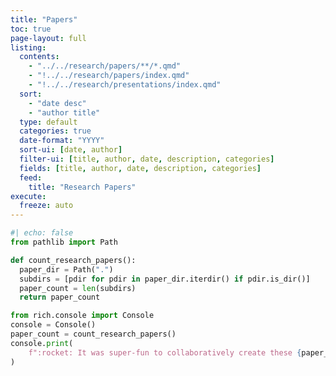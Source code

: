 ```yaml
---
title: "Papers"
toc: true
page-layout: full
listing:
  contents:
    - "../../research/papers/**/*.qmd"
    - "!../../research/papers/index.qmd"
    - "!../../research/presentations/index.qmd"
  sort:
    - "date desc"
    - "author title"
  type: default
  categories: true
  date-format: "YYYY"
  sort-ui: [date, author]
  filter-ui: [title, author, date, description, categories]
  fields: [title, author, date, description, categories]
  feed:
    title: "Research Papers"
execute:
  freeze: auto
---
```


```python
#| echo: false
from pathlib import Path

def count_research_papers():
  paper_dir = Path(".")
  subdirs = [pdir for pdir in paper_dir.iterdir() if pdir.is_dir()]
  paper_count = len(subdirs)
  return paper_count
```

```python
from rich.console import Console
console = Console()
paper_count = count_research_papers()
console.print(
    f":rocket: It was super-fun to collaboratively create these {paper_count} papers!"
)
```
